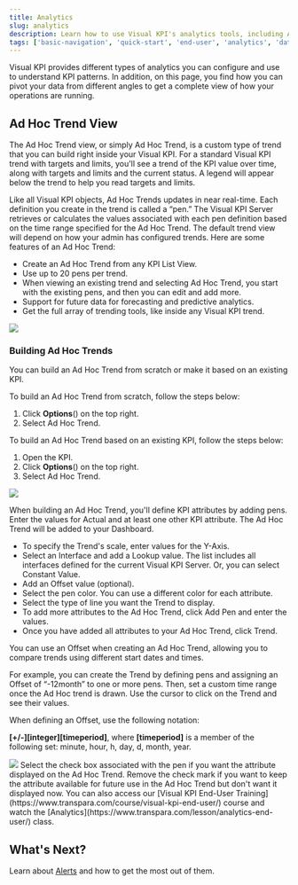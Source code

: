 ```yaml
---
title: Analytics
slug: analytics
description: Learn how to use Visual KPI's analytics tools, including Ad Hoc Trends, to analyze KPIs, identify patterns, and make data-driven decisions.
tags: ['basic-navigation', 'quick-start', 'end-user', 'analytics', 'data-visualization', 'ad-hoc-trend', 'KPI-analysis']
---
```


<head>
  <title>Analytics</title>
  <meta name="keywords" content="Visual KPI, KPI analytics, Ad Hoc Trend, data visualization, KPI patterns, predictive analytics, forecasting, trend tools, KPI list view, offset trends, custom trend building, analytics training, KPI attributes, dashboard trends, end-user guide, trend configuration"/>
</head>


Visual KPI provides different types of analytics you can configure and use to understand KPI patterns. In addition, on this page, you find how you can pivot your data from different angles to get a complete view of how your operations are running.

## Ad Hoc Trend View

The Ad Hoc Trend view, or simply Ad Hoc Trend, is a custom type of trend that you can build right inside your Visual KPI. For a standard Visual KPI trend with targets and limits, you'll see a trend of the KPI value over time, along with targets and limits and the current status. A legend will appear below the trend to help you read targets and limits.

Like all Visual KPI objects, Ad Hoc Trends updates in near real-time. Each definition you create in the trend is called a “pen.” The Visual KPI Server retrieves or calculates the values associated with each pen definition based on the time range specified for the Ad Hoc Trend. The default trend view will depend on how your admin has configured trends. Here are some features of an Ad Hoc Trend:

- Create an Ad Hoc Trend from any KPI List View.
- Use up to 20 pens per trend.
- When viewing an existing trend and selecting Ad Hoc Trend, you start with the existing pens, and then you can edit and add more.
- Support for future data for forecasting and predictive analytics.
- Get the full array of trending tools, like inside any Visual KPI trend.

<Image src="media/end-user/basic-navigation/analytics/trendview.gif"/>

### Building Ad Hoc Trends

You can build an Ad Hoc Trend from scratch or make it based on an existing KPI.

To build an Ad Hoc Trend from scratch, follow the steps below:

1. Click **Options**(<SvgFont icon="188"/>) on the top right.
2. Select Ad Hoc Trend.

To build an Ad Hoc Trend based on an existing KPI, follow the steps below:

1. Open the KPI.
2. Click **Options**(<SvgFont icon="188"/>) on the top right.
3. Select Ad Hoc Trend.

<Image src="media/end-user/basic-navigation/analytics/option-menu.png"/>

When building an Ad Hoc Trend, you'll define KPI attributes by adding pens. Enter the values for Actual and at least one other KPI attribute. The Ad Hoc Trend will be added to your Dashboard.

- To specify the Trend's scale, enter values for the Y-Axis.
- Select an Interface and add a Lookup value. The list includes all interfaces defined for the current Visual KPI Server. Or, you can select Constant Value.
- Add an Offset value (optional).
- Select the pen color. You can use a different color for each attribute.
- Select the type of line you want the Trend to display.
- To add more attributes to the Ad Hoc Trend, click Add Pen and enter the values.
- Once you have added all attributes to your Ad Hoc Trend, click Trend.

You can use an Offset when creating an Ad Hoc Trend, allowing you to compare trends using different start dates and times.

For example, you can create the Trend by defining pens and assigning an Offset of “-12month” to one or more pens. Then, set a custom time range once the Ad Hoc trend is drawn. Use the cursor to click on the Trend and see their values.

When defining an Offset, use the following notation:

**\[+/-\]\[integer\]\[timeperiod\]**,
where **\[timeperiod\]** is a member of the following set: minute, hour, h, day, d, month, year.

<Image src="media/end-user/basic-navigation/analytics/trend-example.gif"/>

<Callout type="info" title="Display Configuration">
Select the check box associated with the pen if you want the attribute displayed on the Ad Hoc Trend. Remove the check mark if you want to keep the attribute available for future use in the Ad Hoc Trend but don't want it displayed now.
</Callout>

<Callout type="training" title="Video Training">
You can also access our [Visual KPI End-User Training](https://www.transpara.com/course/visual-kpi-end-user/) course and watch the [Analytics](https://www.transpara.com/lesson/analytics-end-user/) class.
</Callout>

## What's Next? 

Learn about [Alerts](alerts) and how to get the most out of them.